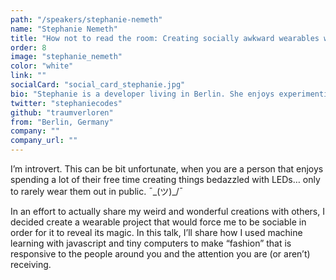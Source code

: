 ```yaml
---
path: "/speakers/stephanie-nemeth"
name: "Stephanie Nemeth"
title: "How not to read the room: Creating socially awkward wearables with machine learning & javascript"
order: 8
image: "stephanie_nemeth"
color: "white"
link: ""
socialCard: "social_card_stephanie.jpg"
bio: "Stephanie is a developer living in Berlin. She enjoys experimenting with hardware and LEDs to make beautiful, useless things."
twitter: "stephaniecodes"
github: "traumverloren"
from: "Berlin, Germany"
company: ""
company_url: ""
---
```


I’m introvert. This can be bit unfortunate, when you are a person that enjoys spending a lot of their free time
creating things bedazzled with LEDs… only to rarely wear them out in public. ¯\_(ツ)_/¯

In an effort to actually share my weird and wonderful creations with others, I decided create a wearable project
that would force me to be sociable in order for it to reveal its magic. In this talk, I’ll share how I used machine
learning with javascript and tiny computers to make “fashion” that is responsive to the people around you and the
attention you are (or aren’t) receiving.